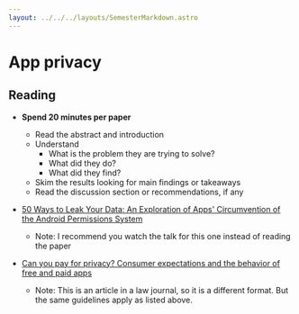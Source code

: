 ```yaml
---
layout: ../../../layouts/SemesterMarkdown.astro
---
```


# App privacy

## Reading

- **Spend 20 minutes per paper**

  - Read the abstract and introduction
  - Understand
    - What is the problem they are trying to solve?
    - What did they do?
    - What did they find?
  - Skim the results looking for main findings or takeaways
  - Read the discussion section or recommendations, if any

- [50 Ways to Leak Your Data: An Exploration of Apps' Circumvention of the Android Permissions System](https://www.usenix.org/conference/usenixsecurity19/presentation/reardon)

  - Note: I recommend you watch the talk for this one instead of reading the
    paper

- [Can you pay for privacy? Consumer expectations and the behavior of free and paid apps](https://btlj.org/data/articles2020/35_1/07_Bamberger_WEB.pdf)
  - Note: This is an article in a law journal, so it is a different format. But
    the same guidelines apply as listed above.

